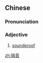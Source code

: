 ==Chinese==
{{zh-forms}}

===Pronunciation===
{{zh-pron
|m=géyīn
|c=gaak3 jam1
|mn=keh-im
|cat=a
}}

===Adjective===
{{zh-adj}}

# [[soundproof]]

[[zh:隔音]]